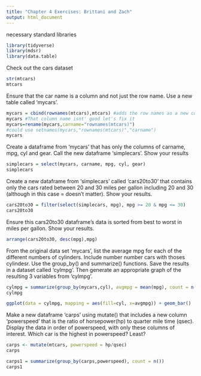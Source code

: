 ```yaml
---
title: "Chapter 4 Exercises: Brittani and Zach"
output: html_document
---
```

necessary standard libraries
```r
library(tidyverse)
library(mdsr)
library(data.table)
```

Check out the cars dataset
```r
str(mtcars)
mtcars
```
Ensure that the car name is a column and not just the row name.  Use a new table called 'mycars'.
```r
mycars = cbind(rownames(mtcars),mtcars) #adds the row names as a new column
mycars #That column name isnt' good let's fix it
mycars=rename(mycars,carname="rownames(mtcars)")
#could use setnames(mycars,"rownames(mtcars)","carname")
mycars
```


Create a dataframe from 'mycars' that has only the columns of carname, mpg, cyl and gear.  Call the new dataframe 'simplecars'. Show your results

```r
simplecars = select(mycars, carname, mpg, cyl, gear)
simplecars
```
Create a new dataframe from 'simplecars' called 'cars20to30' that contains only the cars rated between 20 and 30 miles per gallon including 20 and 30 (although in this case = doesn't matter). Show your results.
```r
cars20to30 = filter(select(simplecars, mpg), mpg >= 20 & mpg <= 30) 
cars20to30
```
Ensure this cars20to30 dataframe's data is sorted from best to worst in miles per gallon.  Show your results.
```r
arrange(cars20to30, desc(mpg),mpg)
```
From the original data set 'mycars', list the average mpg for each of the different numbers of cylinders. Include number number cars with thoses cylindesr. Use the group_by() and summarize() functions. Save the results in a dataset called 'cylmpg'.  Then generate an appropriate graph of the resulting 3 variables from 'cylmpg'.
```r
cylmpg = summarize(group_by(mycars,cyl), avgmpg = mean(mpg), count = n())
cylmpg
```
```r
ggplot(data = cylmpg, mapping = aes(fill=cyl, x=avgmpg)) + geom_bar()
```



Make a new dataframe 'carps' using mutate() that includes a new column 'powerspeed' that is the ratio of horsepower(hp) to  quarter mile time (qsec). Display the data in order of powerspeed, with only these columns of interest. Which car is the highest in powerspeed? Least? 
```r
carps <- mutate(mtcars, powerspeed = hp/qsec)
carps
```

```r
carps1 = summarize(group_by(carps,powerspeed), count = n())
carps1
```

